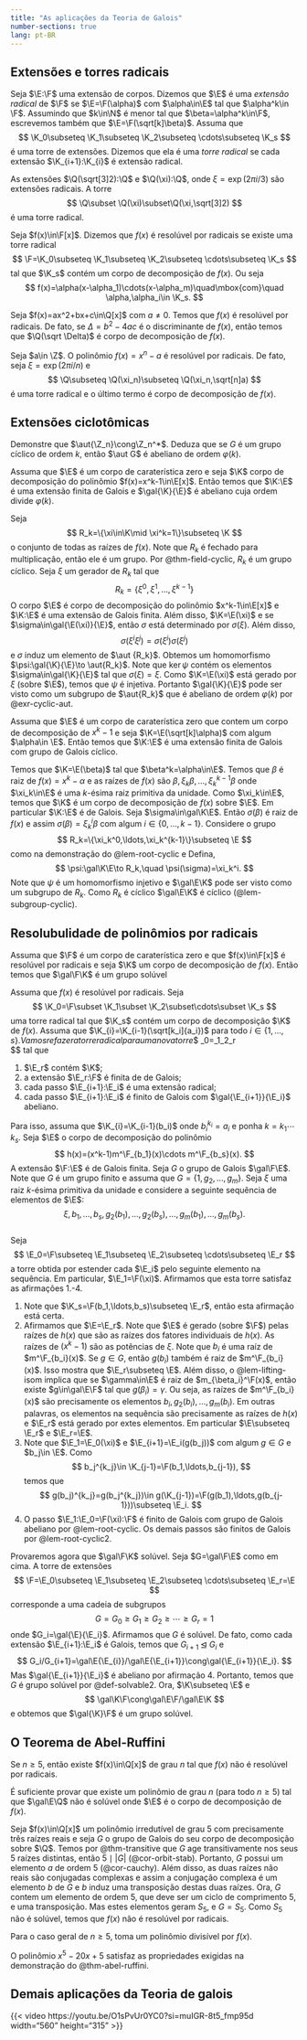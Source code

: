 ```yaml
---
title: "As aplicações da Teoria de Galois"
number-sections: true
lang: pt-BR
---
```


## Extensões e torres radicais
:::{#def-ext-rad}
Seja $\E:\F$ uma extensão de corpos. Dizemos que $\E$ é uma *extensão radical* de $\F$ se $\E=\F(\alpha)$ com $\alpha\in\E$ tal que $\alpha^k\in \F$. Assumindo que $k\in\N$ é menor tal que $\beta=\alpha^k\in\F$, escrevemos também que $\E=\F(\sqrt[k]\beta)$. Assuma que 
$$
\K_0\subseteq \K_1\subseteq \K_2\subseteq \cdots\subseteq \K_s
$$ 
é uma torre de extensões. Dizemos que ela é uma *torre radical* se cada extensão $\K_{i+1}:\K_{i}$ é extensão radical.
:::

:::{#exm-ext-rad}
As extensões $\Q(\sqrt[3]2):\Q$ e $\Q(\xi):\Q$, onde $\xi=\exp(2\pi i/3)$ são extensões radicais. A torre 
$$
\Q\subset \Q(\xi)\subset\Q(\xi,\sqrt[3]2)
$$
é uma torre radical.
:::

:::{#def-res-rad}
Seja $f(x)\in\F[x]$. Dizemos que $f(x)$ é resolúvel por radicais se existe uma torre radical 
$$
\F=\K_0\subseteq \K_1\subseteq \K_2\subseteq \cdots\subseteq \K_s
$$
tal que $\K_s$ contém um corpo de decomposição de $f(x)$. Ou seja 
$$
f(x)=\alpha(x-\alpha_1)\cdots(x-\alpha_m)\quad\mbox{com}\quad \alpha,\alpha_i\in \K_s.
$$
:::

:::{#exm-quadratic-radical}
Seja $f(x)=ax^2+bx+c\in\Q[x]$ com $a\neq 0$. Temos que $f(x)$ é resolúvel por radicais. De fato, se $\Delta=b^2-4ac$ é o discriminante de $f(x)$, então temos que $\Q(\sqrt \Delta)$ é corpo de decomposição de $f(x)$.
:::

:::{#exm-nadic-radical}
Seja $a\in \Z$. O polinômio $f(x)=x^n-a$ é resolúvel por radicais. De fato, seja $\xi=\exp(2\pi i/n)$ e 
$$
\Q\subseteq \Q(\xi_n)\subseteq \Q(\xi_n,\sqrt[n]a)
$$
é uma torre radical e o último termo é corpo de decomposição de $f(x)$. 
:::

## Extensões ciclotômicas 

:::{#exr-cyclic-aut}
Demonstre que $\aut{\Z_n}\cong\Z_n^*$. Deduza que se  $G$ é um grupo cíclico de ordem $k$, então $\aut G$ é abeliano de ordem $\varphi(k)$. 
:::

:::{#lem-root-cyclic}
Assuma que $\E$ é um corpo de caraterística zero e seja $\K$ corpo de decomposição do polinômio $f(x)=x^k-1\in\E[x]$.  Então temos que 
$\K:\E$ é uma extensão finita de Galois e $\gal{\K}{\E}$ é abeliano cuja ordem divide $\varphi(k)$. 
:::
:::{.proof}
Seja 
$$
R_k=\{\xi\in\K\mid \xi^k=1\}\subseteq \K
$$
o conjunto de todas as raízes de $f(x)$. Note que $R_k$ é fechado para multiplicação, então ele é um grupo. Por @thm-field-cyclic, $R_k$ é um grupo cíclico. Seja $\xi$ um gerador de $R_k$ tal que 
$$
R_k=\{\xi^0,\xi^1,\ldots,\xi^{k-1}\}
$$
O corpo $\E$ é corpo de decomposição do polinômio $x^k-1\in\E[x]$ e $\K:\E$ é uma extensão de Galois finita.  Além disso, $\K=\E(\xi)$ e 
se $\sigma\in\gal{\E(\xi)}{\E}$, então $\sigma$ está determinado por $\sigma(\xi)$. Além disso, 
$$
\sigma(\xi^i\xi^j)=\sigma(\xi^i)\sigma(\xi^j)
$$
e $\sigma$ induz um elemento de $\aut {R_k}$. Obtemos um homomorfismo $\psi:\gal{\K}{\E}\to \aut{R_k}$. Note que $\ker\psi$ contém os elementos $\sigma\in\gal{\K}{\E}$ tal que $\sigma(\xi)=\xi$. Como $\K=\E(\xi)$ está gerado por $\xi$ (sobre $\E$), temos que $\psi$ é 
injetiva. Portanto $\gal{\K}{\E}$ pode ser visto como um subgrupo de $\aut{R_k}$ que é abeliano de ordem $\varphi(k)$ por @exr-cyclic-aut. 
:::

:::{#lem-root-cyclic2}
Assuma que $\E$ é um corpo de caraterística zero que contem um corpo de decomposição de $x^k-1$ e seja $\K=\E(\sqrt[k]\alpha)$ com algum $\alpha\in \E$. Então 
temos que $\K:\E$ é uma extensão finita de Galois com grupo de Galois cíclico.
:::
:::{.proof}
Temos que $\K=\E(\beta)$ tal que $\beta^k=\alpha\in\E$. Temos que $\beta$ é raiz de $f(x)=x^k-\alpha$ e as raízes de $f(x)$ são 
$\beta, \xi_k\beta,\ldots,\xi_k^{k-1}\beta$ onde $\xi_k\in\E$ é uma $k$-ésima raiz primitiva da unidade. Como $\xi_k\in\E$, temos que $\K$ é um corpo de decomposição de $f(x)$ sobre $\E$. Em particular $\K:\E$ é de Galois. Seja $\sigma\in\gal\K\E$. Então $\sigma(\beta)$ é raiz de $f(x)$ e assim $\sigma(\beta)=\xi_k^i\beta$ com algum $i\in\{0,\ldots,k-1\}$.  Considere o grupo 
$$
R_k=\{\xi_k^0,\ldots,\xi_k^{k-1}\}\subseteq \E
$$
como na demonstração do @lem-root-cyclic e 
Defina, 
$$
\psi:\gal\K\E\to R_k,\quad \psi(\sigma)=\xi_k^i.
$$ 
Note que $\psi$ é um homomorfismo injetivo e $\gal\E\K$ pode ser visto como um subgrupo de $R_k$. Como $R_k$ é cíclico $\gal\E\K$ é cíclico (@lem-subgroup-cyclic).
:::

## Resolubulidade de polinômios por radicais 

:::{#thm-galois}
Assuma que $\F$ é um corpo de caraterística zero e que $f(x)\in\F[x]$ é resolúvel por radicais e seja $\K$ um corpo de decomposição de $f(x)$. Então temos que $\gal\F\K$ é um grupo solúvel
:::
:::{.proof}
Assuma que $f(x)$ é resolúvel por radicais. Seja 
$$
\K_0=\F\subset \K_1\subset \K_2\subset\cdots\subset \K_s
$$
uma torre radical tal que $\K_s$ contém um corpo de decomposição $\K$ de $f(x)$. Assuma que $\K_{i}=\K_{i-1}(\sqrt[k_i]{a_i})$ para todo $i\in\{1,\ldots,s\}. Vamos refazer a torre radical para uma nova torre 
$$
\E_0=\F\subset \E_1\subset \E_2\subset\cdots\subset \E_r  
$$
tal que

1. $\E_r$ contém $\K$;
2. a extensão $\E_r:\F$ é finita de de Galois;
3. cada passo $\E_{i+1}:\E_i$ é uma extensão radical;
4. cada passo $\E_{i+1}:\E_i$ é finito de Galois com $\gal{\E_{i+1}}{\E_i}$ abeliano.

Para isso, assuma que $\K_{i}=\K_{i-1}(b_i)$ onde $b_i^{k_i}=a_i$ e ponha $k=k_1\cdots k_s$. Seja $\E$ o corpo de decomposição do polinômio
$$
h(x)=(x^k-1)m^\F_{b_1}(x)\cdots m^\F_{b_s}(x).
$$
A extensão $\F:\E$ é de Galois finita. Seja $G$ o grupo de Galois $\gal\F\E$. Note que $G$ é um grupo finito e assuma que 
$G=\{1,g_2,\ldots,g_m\}$. Seja $\xi$ uma raiz $k$-ésima primitiva da unidade e considere a seguinte sequência de elementos de $\E$:
$$
\xi,b_1,\ldots,b_s,g_2(b_1),\ldots,g_2(b_s),\ldots,g_m(b_1),\ldots,g_m(b_s).
$$  
Seja 
$$
\E_0=\F\subseteq \E_1\subseteq \E_2\subseteq \cdots\subseteq \E_r
$$
a torre obtida por estender cada $\E_i$ pelo seguinte elemento na sequência. Em particular, $\E_1=\F(\xi)$. Afirmamos que esta torre satisfaz as afirmações 1.-4. 

1. Note que $\K_s=\F(b_1,\ldots,b_s)\subseteq \E_r$, então esta afirmação está certa. 
2. Afirmamos que $\E=\E_r$. Note que $\E$ é gerado (sobre $\F$) pelas raízes de $h(x)$ que são as raízes dos fatores individuais de $h(x)$.
As raízes de $(x^k-1)$ são as potências de $\xi$. Note que $b_i$  é uma raíz de $m^\F_{b_i}(x)$. Se $g\in G$, então $g(b_i)$ também é raiz de $m^\F_{b_i}(x)$. 
Isso mostra que $\E_r\subseteq \E$. Além disso, o @lem-lifting-isom implica que se $\gamma\in\E$ é raiz de $m_{\beta_i}^\F(x)$, então existe $g\in\gal\E\F$ tal que $g(\beta_i)=\gamma$. Ou seja, as raízes de $m^\F_{b_i}(x)$ são precisamente os elementos $b_i,g_2(b_i),\ldots,g_m(b_i)$. Em outras palavras, os elementos na sequência são precisamente as raízes de $h(x)$ e $\E_r$ está gerado por extes elementos. Em particular $\E\subseteq \E_r$ e $\E_r=\E$. 
3. Note que $\E_1=\E_0(\xi)$ e $\E_{i+1}=\E_i(g(b_j))$ com algum $g\in G$ e $b_j\in \E$.  Como 
$$
b_j^{k_j}\in \K_{j-1}=\F(b_1,\ldots,b_{j-1}),
$$ 
temos que
$$
g(b_j)^{k_j}=g(b_j^{k_j})\in g(\K_{j-1})=\F(g(b_1),\ldots,g(b_{j-1}))\subseteq \E_i. 
$$
4. O passo $\E_1:\E_0=\F(\xi):\F$ é finito de Galois com grupo de Galois abeliano por @lem-root-cyclic. Os demais passos são finitos de Galois por @lem-root-cyclic2.

Provaremos  agora que $\gal\F\K$ solúvel. Seja $G=\gal\F\E$ como em cima. A torre de extensões 
$$
\F=\E_0\subseteq \E_1\subseteq \E_2\subseteq \cdots\subseteq \E_r=\E
$$
corresponde a uma cadeia de subgrupos 
$$
G=G_0\geq G_1\geq G_2\geq \cdots\geq G_r=1
$$
onde $G_i=\gal{\E}{\E_i}$. Afirmamos que $G$ é solúvel. De fato, como cada extensão $\E_{i+1}:\E_i$ é Galois, temos que $G_{i+1}\unlhd G_i$ e 
$$
G_i/G_{i+1}=\gal\E{\E_{i}}/\gal\E{\E_{i+1}}\cong\gal{\E_{i+1}}{\E_i}.
$$
Mas $\gal{\E_{i+1}}{\E_i}$ é abeliano por afirmação 4. Portanto, temos que $G$ é grupo solúvel por @def-solvable2. Ora, $\K\subseteq \E$ e 
$$
\gal\K\F\cong\gal\E\F/\gal\E\K
$$
e obtemos que $\gal{\K}\F$ é um grupo solúvel.
:::

## O Teorema de Abel-Ruffini

:::{#thm-abel-ruffini}
Se $n\geq 5$, então existe $f(x)\in\Q[x]$ de grau $n$ tal que $f(x)$ não é resolúvel por radicais. 
:::
:::{.proof}
É suficiente provar que existe um polinômio de grau $n$ (para todo $n\geq 5$) tal que $\gal\E\Q$ não é solúvel onde $\E$ é o corpo de decomposição de $f(x)$. 

Seja $f(x)\in\Q[x]$ um polinômio irredutível de grau $5$ com precisamente três raízes reais e seja $G$ o grupo de Galois do seu corpo de decomposição sobre $\Q$. Temos por @thm-transitive que $G$ age transitivamente nos seus $5$ raízes distintas, então $5\mid |G|$ (@cor-orbit-stab). Portanto, $G$ possui um elemento $a$ de ordem $5$ (@cor-cauchy). Além disso, as duas raízes não reais são conjugadas complexas e assim a conjugação complexa é um elemento $b$ de $G$ e $b$ induz uma transposição destas duas raízes. Ora, $G$ contem um elemento de ordem $5$, que deve ser um ciclo de comprimento $5$, e uma transposição. Mas estes elementos geram $S_5$, e $G=S_5$. Como $S_5$ não é solúvel, temos que $f(x)$ não é resolúvel por radicais. 

Para o caso geral de $n\geq 5$, toma um polinômio divisível por $f(x)$. 
:::

:::{#exm-abel-ruffini}
O polinômio $x^5-20x+5$ satisfaz as propriedades exigidas na demonstração do @thm-abel-ruffini.
:::

## Demais aplicações da Teoria de galois

{{< video https://youtu.be/O1sPvUr0YC0?si=muIGR-8t5_fmp95d width="560" height="315" >}} 
